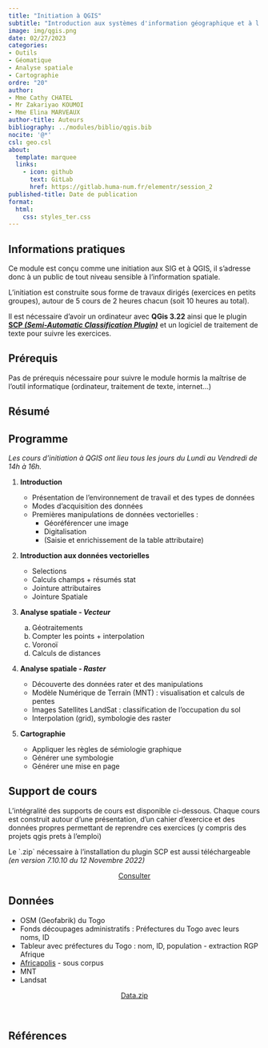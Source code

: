 ```yaml
---
title: "Initiation à QGIS"
subtitle: "Introduction aux systèmes d'information géographique et à l'outil QGIS"
image: img/qgis.png
date: 02/27/2023
categories: 
- Outils
- Géomatique
- Analyse spatiale
- Cartographie
ordre: "20" 
author: 
- Mme Cathy CHATEL
- Mr Zakariyao KOUMOI
- Mme Elina MARVEAUX
author-title: Auteurs
bibliography: ../modules/biblio/qgis.bib
nocite: '@*'
csl: geo.csl
about:
  template: marquee
  links:
    - icon: github
      text: GitLab
      href: https://gitlab.huma-num.fr/elementr/session_2
published-title: Date de publication 
format:
  html: 
    css: styles_ter.css
---
```


<!-- ::: {#contrib} -->

<!-- ### Contributeur·rice·s -->

<!-- Hugues Pecout, ... -->

<!-- ::: -->

::: {#block}
## <i class="bi bi-info-circle"></i> Informations pratiques

Ce module est conçu comme une initiation aux SIG et à QGIS, il s'adresse donc à un public de tout niveau sensible à l'information spatiale.

L'initiation est construite sous forme de travaux dirigés (exercices en petits groupes), autour de 5 cours de 2 heures chacun (soit 10 heures au total).

Il est nécessaire d'avoir un ordinateur avec **QGis 3.22** ainsi que le plugin [**SCP *(Semi-Automatic Classification Plugin)***](https://plugins.qgis.org/plugins/SemiAutomaticClassificationPlugin/) et un logiciel de traitement de texte pour suivre les exercices.
:::

<div>

## <i class="bi bi-ui-checks-grid"></i> Prérequis

Pas de prérequis nécessaire pour suivre le module hormis la maîtrise de l'outil informatique (ordinateur, traitement de texte, internet...)

</div>

<div>

## <i class="bi bi-bookmark"></i> Résumé

</div>

<div>

## <i class="bi bi-calendar-week"></i> Programme

*Les cours d'initiation à QGIS ont lieu tous les jours du Lundi au Vendredi de 14h à 16h.*

1.  **Introduction**

    -   Présentation de l'environnement de travail et des types de données
    -   Modes d'acquisition des données
    -   Premières manipulations de données vectorielles :
        -   Géoréférencer une image
        -   Digitalisation
        -   (Saisie et enrichissement de la table attributaire)

2.  **Introduction aux données vectorielles**

    -   Selections
    -   Calculs champs + résumés stat
    -   Jointure attributaires
    -   Jointure Spatiale

3.  **Analyse spatiale - *Vecteur* **

    a.  Géotraitements
    b.  Compter les points + interpolation
    c.  Voronoï
    d.  Calculs de distances

4.  **Analyse spatiale - *Raster* **

    -   Découverte des données rater et des manipulations
    -   Modèle Numérique de Terrain (MNT) : visualisation et calculs de pentes
    -   Images Satellites LandSat : classification de l'occupation du sol
    -   Interpolation (grid), symbologie des raster

5.  **Cartographie**

    -   Appliquer les règles de sémiologie graphique
    -   Générer une symbologie
    -   Générer une mise en page



</div>

<div>

## <i class="bi bi-person-video3"></i> Support de cours

L'intégralité des supports de cours est disponible ci-dessous. Chaque cours est construit autour d'une présentation, d'un cahier d'exercice et des données propres permettant de reprendre ces exercices (y compris des projets qgis prets à l'emploi)

Le \`.zip\` nécessaire à l'installation du plugin SCP est aussi téléchargeable *(en version 7.10.10 du 12 Novembre 2022)*

</div>

<center><a href="" class="btn btn-warning" role="button" aria-disabled="true"><i class="bi bi-eye"></i> Consulter</a></center>

<!-- <object class="slide" data="support/introR_seance2_diapo.pdf" type="application/pdf"> -->

<!-- <iframe class="slide" src="https://meghan.rbind.io/slides/neair/neair.html#/title-slide"> -->

<!-- </iframe> -->

<!-- ::: {#url} -->

<!-- <i class="bi bi-cloud-arrow-down-fill"></i> [Télécharger</i>]() -->

<!-- ::: -->

<!-- </object> -->

<!-- <div> -->

<!-- ## <i class="bi bi-person-video3"></i> Support de TD -->

<!-- Quam ob rem cave Catoni anteponas ne istum quidem ipsum, quem Apollo, ut ais, sapientissimum iudicavit; huius enim facta, illius dicta laudantur. De me autem, ut iam cum utroque vestrum loquar, sic habetote. -->

<!-- \ -->

<!-- \ -->

<!-- </div> -->

<div>

## <i class="bi bi-clipboard-data"></i> Données

-   OSM (Geofabrik) du Togo
-   Fonds découpages administratifs : Préfectures du Togo avec leurs noms, ID
-   Tableur avec préfectures du Togo : nom, ID, population - extraction RGP Afrique
-   [Africapolis](../donnees/vil_afric_2015.qmd) - sous corpus
-   MNT
-   Landsat

<center><a href="" class="btn btn-info" role="button" aria-disabled="true"><i class="bi bi-cloud-arrow-down"></i> Data.zip</a></center>

\

</div>

## <i class="bi bi-file-earmark-text"></i> Références

::: {#refs}
:::
